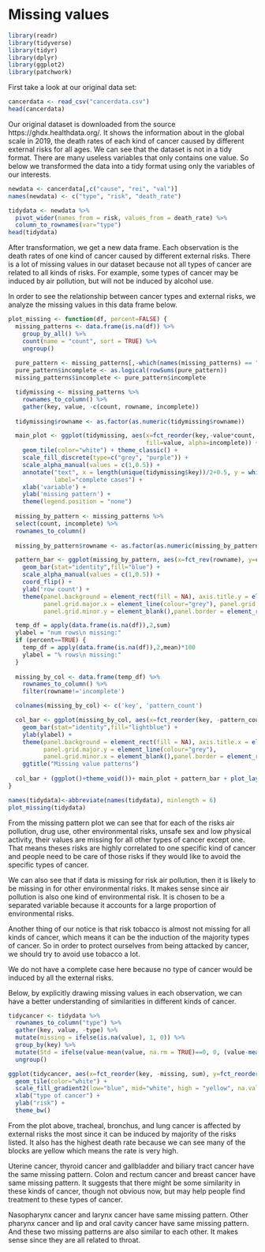 # Missing values

```r
library(readr)
library(tidyverse)
library(tidyr)
library(dplyr)
library(ggplot2)
library(patchwork)
```

First take a look at our original data set:

```r
cancerdata <- read_csv("cancerdata.csv")
head(cancerdata)
```

Our original dataset is downloaded from the source https://ghdx.healthdata.org/. It shows the information about in the global scale in 2019, the death rates of each kind of cancer caused by different external risks for all ages. We can see that the dataset is not in a tidy format. There are many useless variables that only contains one value. So below we transformed the data into a tidy format using only the variables of our interests.


```r
newdata <- cancerdata[,c("cause", "rei", "val")]
names(newdata) <- c("type", "risk", "death_rate")

tidydata <- newdata %>%
  pivot_wider(names_from = risk, values_from = death_rate) %>%
  column_to_rownames(var="type")
head(tidydata)
```
After transformation, we get a new data frame. Each observation is the death rates of one kind of cancer caused by different external risks. There is a lot of missing values in our dataset because not all types of cancer are related to all kinds of risks. For example, some types of cancer may be induced by air pollution, but will not be induced by alcohol use. 

In order to see the relationship between cancer types and external risks, we analyze the missing values in this data frame below.

```r
plot_missing <- function(df, percent=FALSE) {
  missing_patterns <- data.frame(is.na(df)) %>%
    group_by_all() %>%
    count(name = "count", sort = TRUE) %>%
    ungroup()
  
  pure_pattern <- missing_patterns[,-which(names(missing_patterns) == "count")]
  pure_pattern$incomplete <- as.logical(rowSums(pure_pattern))
  missing_patterns$incomplete <- pure_pattern$incomplete

  tidymissing <- missing_patterns %>% 
    rownames_to_column() %>%
    gather(key, value, -c(count, rowname, incomplete))
  
  tidymissing$rowname <- as.factor(as.numeric(tidymissing$rowname))

  main_plot <- ggplot(tidymissing, aes(x=fct_reorder(key,-value*count, sum),y=fct_rev(rowname),
                                       fill=value, alpha=incomplete)) +
    geom_tile(color="white") + theme_classic() +
    scale_fill_discrete(type=c("grey", "purple")) +
    scale_alpha_manual(values = c(1,0.5)) +
    annotate("text", x = length(unique(tidymissing$key))/2+0.5, y = which(rev(pure_pattern$incomplete)==FALSE),
             label="complete cases") + 
    xlab('variable') +
    ylab('missing pattern') + 
    theme(legend.position = "none")
  
  missing_by_pattern <- missing_patterns %>%
  select(count, incomplete) %>%
  rownames_to_column() 
  
  missing_by_pattern$rowname <- as.factor(as.numeric(missing_by_pattern$rowname))

  pattern_bar <- ggplot(missing_by_pattern, aes(x=fct_rev(rowname), y=count, alpha=incomplete)) + 
    geom_bar(stat="identity",fill="blue") + 
    scale_alpha_manual(values = c(1,0.5)) +
    coord_flip() +
    ylab('row count') +
    theme(panel.background = element_rect(fill = NA), axis.title.y = element_blank(), panel.grid.major.y = element_blank(),
          panel.grid.major.x = element_line(colour="grey"), panel.grid.minor.x = element_line(colour="grey"),
          panel.grid.minor.y = element_blank(),panel.border = element_rect(fill = NA), legend.position = "none")

  temp_df = apply(data.frame(is.na(df)),2,sum)
  ylabel = "num rows\n missing:"
  if (percent==TRUE) {
    temp_df = apply(data.frame(is.na(df)),2,mean)*100
    ylabel = "% rows\n missing:"
  }
  
  missing_by_col <- data.frame(temp_df) %>% 
    rownames_to_column() %>%
    filter(rowname!='incomplete')

  colnames(missing_by_col) <- c('key', 'pattern_count')

  col_bar <- ggplot(missing_by_col, aes(x=fct_reorder(key, -pattern_count), y = pattern_count)) +
    geom_bar(stat="identity",fill="lightblue") +
    ylab(ylabel) +
    theme(panel.background = element_rect(fill = NA), axis.title.x = element_blank(), panel.grid.major.x = element_blank(),
          panel.grid.major.y = element_line(colour="grey"), 
          panel.grid.minor.x = element_blank(),panel.border = element_rect(fill = NA)) +
    ggtitle("Missing value patterns")
  
  col_bar + (ggplot()+theme_void())+ main_plot + pattern_bar + plot_layout(ncol=2, widths=c(4,1), heights=c(1,3))
}
```

```r
names(tidydata)<-abbreviate(names(tidydata), minlength = 6)
plot_missing(tidydata)
```

From the missing pattern plot we can see that for each of the risks air pollution, drug use, other environmental risks, unsafe sex and low physical activity, their values are missing for all other types of cancer except one. That means theses risks are highly correlated to one specific kind of cancer and people need to be care of those risks if they would like to avoid the specific types of cancer. 

We can also see that if data is missing for risk air pollution, then it is likely to be missing in for other environmental risks. It makes sense since air pollution is also one kind of environmental risk. It is chosen to be a separated variable because it accounts for a large proportion of environmental risks.

Another thing of our notice is that risk tobacco is almost not missing for all kinds of cancer, which means it can be the induction of the majority types of cancer. So in order to protect ourselves from being attacked by cancer, we should try to avoid use tobacco a lot.

We do not have a complete case here because no type of cancer would be induced by all the external risks.

Below, by explicitly drawing missing values in each observation, we can have a better understanding of similarities in different kinds of cancer.

```r
tidycancer <- tidydata %>%
  rownames_to_column("type") %>%
  gather(key, value, -type) %>%
  mutate(missing = ifelse(is.na(value), 1, 0)) %>%
  group_by(key) %>%
  mutate(Std = ifelse(value-mean(value, na.rm = TRUE)==0, 0, (value-mean(value, na.rm = TRUE))/sd(value, na.rm=TRUE))) %>% 
  ungroup()

ggplot(tidycancer, aes(x=fct_reorder(key, -missing, sum), y=fct_reorder(type, -missing, sum), fill=Std)) +
  geom_tile(color="white") +
  scale_fill_gradient2(low="blue", mid="white", high = "yellow", na.value = "black") + 
  xlab("type of cancer") +
  ylab("risk") +
  theme_bw()
```

From the plot above, tracheal, bronchus, and lung cancer is affected by external risks the most since it can be induced by majority of the risks listed. It also has the highest death rate because we can see many of the blocks are yellow which means the rate is very high.

Uterine cancer, thyroid cancer and gallbladder and biliary tract cancer have the same missing pattern. Colon and rectum cancer and breast cancer have same missing pattern. It suggests that there might be some similarity in these kinds of cancer, though not obvious now, but may help people find treatment to these types of cancer.

Nasopharynx cancer and larynx cancer have same missing pattern. Other pharynx cancer and lip and oral cavity cancer have same missing pattern. And these two missing patterns are also similar to each other. It makes sense since they are all related to throat.
